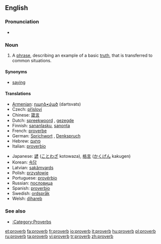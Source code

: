 {{see|Proverbs}}
{{wikipedia}}
==English==

===Pronunciation===
*{{audio|en-us-proverb.ogg|Audio (US)}}


===Noun===
{{en-noun}}

# A [[phrase]], describing an example of a basic [[truth]], that is transferred to common situations.

====Synonyms====
*[[saying]]

====Translations====
{{top}}
*[[Armenian]]: [[դարձ•ված]] (dartsvats)
*Czech: [[přísloví]] {{n}}
*Chinese: [[箴言]] {{n}}
*Dutch: [[spreekwoord]] {{n}}, [[gezegde]] {{n}}
*Finnish: [[sananlasku]], [[sanonta]]
*French: [[proverbe]]
*German: [[Sprichwort]] {{n}}, [[Denkspruch]] {{m}}
*Hebrew: [[פתגם]] {{m}}
*Italian: [[proverbio]] {{m}}
{{mid}}
*Japanese: [[諺]] ([[ことわざ]] kotowaza), [[格言]] ([[かくげん]] kakugen)
*Korean: [[속담]]
*Latvian: [[sakãmvards]]
*Polish: [[przysłowie]] {{n}}
*Portuguese: [[provérbio]] {{m}}
*Russian: [[пословица]] {{f}}
*Spanish: [[proverbio]] {{m}}
*Swedish: [[ordspråk]] {{n}}
*Welsh: [[dihareb]] {{f}}
{{bottom}}

===See also===
*[[:Category:Proverbs]]

[[et:proverb]]
[[fa:proverb]]
[[fr:proverb]]
[[io:proverb]]
[[it:proverb]]
[[hu:proverb]]
[[pl:proverb]]
[[ru:proverb]]
[[ta:proverb]]
[[vi:proverb]]
[[tr:proverb]]
[[zh:proverb]]